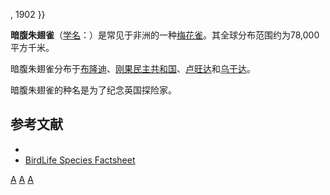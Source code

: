 {{noteTA
|G1=单位
}}
{{Speciesbox
| taxon = Cryptospiza jacksoni
| status = LC | status_system = IUCN3.1
| binomial = ''Cryptospiza jacksoni理查德·鲍德勒·夏普|Richard Bowdler Sharpe|Sharpe}}, 1902
}}

'''暗腹朱翅雀'''（[[学名|学名]]：{{lang|la|''Cryptospiza jacksoni''}}）是常见于非洲的一种[[梅花雀|梅花雀]]。其全球分布范围约为78,000平方千米。

暗腹朱翅雀分布于[[布隆迪|布隆迪]]、[[刚果民主共和国|刚果民主共和国]]、[[卢旺达|卢旺达]]和[[乌干达|乌干达]]。

暗腹朱翅雀的种名是为了纪念英国探险家{{link-en|弗雷德里克·约翰·杰克逊|Frederick John Jackson}}。

== 参考文献 ==
* {{IUCN2010 | assessors = BirdLife International | year = 2009 | id = 149337 | title = Cryptospiza jacksoni | version = 2011.1 | downloaded = 2010-06-21 }}
*[http://www.birdlife.org/datazone/species/index.html?action=SpcHTMDetails.asp&sid=8615&m=0 BirdLife Species Factsheet] {{Wayback|url=http://www.birdlife.org/datazone/species/index.html?action=SpcHTMDetails.asp&sid=8615&m=0 |date=20090105022139 }}
{{Taxonbar}}
[[Category:朱翅雀属|A]]
[[Category:非洲鸟类|A]]
[[Category:1902年描述的鸟类|A]]

{{Estrildidae-stub}}